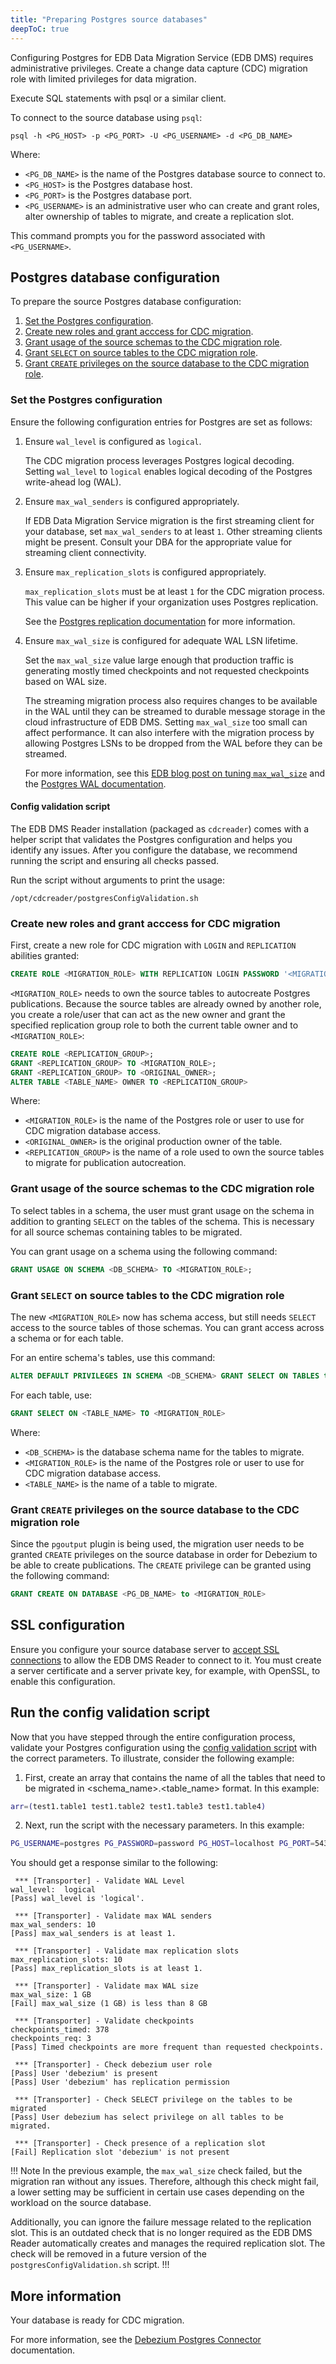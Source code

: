 ```yaml
---
title: "Preparing Postgres source databases"
deepToC: true
---
```


<div id="preparing_postgres_sources" class="registered_link"></div>

Configuring Postgres for EDB Data Migration Service (EDB DMS) requires administrative privileges. Create a change data capture (CDC) migration role with limited privileges for data migration.

Execute SQL statements with psql or a similar client.

To connect to the source database using `psql`:

```shell
psql -h <PG_HOST> -p <PG_PORT> -U <PG_USERNAME> -d <PG_DB_NAME>
```

Where:
 - `<PG_DB_NAME>` is the name of the Postgres database source to connect to.
 - `<PG_HOST>` is the Postgres database host.
 - `<PG_PORT>` is the Postgres database port.
 - `<PG_USERNAME>` is an administrative user who can create and grant roles, alter ownership of tables to migrate, and create a replication slot.

This command prompts you for the password associated with `<PG_USERNAME>`.

## Postgres database configuration

To prepare the source Postgres database configuration:
1. [Set the Postgres configuration](#set-the-postgres-configuration).
1. [Create new roles and grant acccess for CDC migration](#create-new-roles-and-grant-acccess-for-cdc-migration).
1. [Grant usage of the source schemas to the CDC migration role](#grant-usage-of-the-source-schemas-to-the-cdc-migration-role).
1. [Grant `SELECT` on source tables to the CDC migration role](#grant-select-on-source-tables-to-the-cdc-migration-role).
1. [Grant `CREATE` privileges on the source database to the CDC migration role](#grant-create-privileges-on-the-source-database-to-the-cdc-migration-role).

### Set the Postgres configuration

Ensure the following configuration entries for Postgres are set as follows:

1. Ensure `wal_level` is configured as `logical`.

    The CDC migration process leverages Postgres logical decoding. Setting `wal_level` to `logical` enables logical decoding of the Postgres write-ahead log (WAL).

2. Ensure `max_wal_senders` is configured appropriately.

    If EDB Data Migration Service migration is the first streaming client for your database, set `max_wal_senders` to at least `1`. Other streaming clients might be present. Consult your DBA for the appropriate value for streaming client connectivity.

3. Ensure `max_replication_slots` is configured appropriately.

    `max_replication_slots` must be at least `1` for the CDC migration process. This value can be higher if your organization uses Postgres replication.

    See the [Postgres replication documentation](https://www.postgresql.org/docs/current/runtime-config-replication.html) for more information.

4. Ensure `max_wal_size` is configured for adequate WAL LSN lifetime.

    Set the `max_wal_size` value large enough that production traffic is generating mostly timed checkpoints and not requested checkpoints based on WAL size.

    The streaming migration process also requires changes to be available in the WAL until they can be streamed to durable message storage in the cloud infrastructure of EDB DMS. Setting `max_wal_size` too small can affect performance. It can also interfere with the migration process by allowing Postgres LSNs to be dropped from the WAL before they can be streamed.

    For more information, see this [EDB blog post on tuning `max_wal_size`](https://www.enterprisedb.com/blog/tuning-maxwalsize-postgresql) and the [Postgres WAL documentation](https://www.postgresql.org/docs/current/wal-configuration.html).

#### Config validation script

The EDB DMS Reader installation (packaged as `cdcreader`) comes with a helper script that validates the Postgres configuration and helps you identify any issues. After you configure the database, we recommend running the script and ensuring all checks passed.

Run the script without arguments to print the usage:

```shell
/opt/cdcreader/postgresConfigValidation.sh
```

### Create new roles and grant acccess for CDC migration

First, create a new role for CDC migration with `LOGIN` and `REPLICATION` abilities granted:

```sql
CREATE ROLE <MIGRATION_ROLE> WITH REPLICATION LOGIN PASSWORD '<MIGRATION_ROLE_PASSWORD>';
```

`<MIGRATION_ROLE>` needs to own the source tables to autocreate Postgres publications. Because the source tables are already owned by another role, you create a role/user that can act as the new owner and grant the specified replication group role to both the current table owner and to `<MIGRATION_ROLE>`:

```sql
CREATE ROLE <REPLICATION_GROUP>;
GRANT <REPLICATION_GROUP> TO <MIGRATION_ROLE>;
GRANT <REPLICATION_GROUP> TO <ORIGINAL_OWNER>;
ALTER TABLE <TABLE_NAME> OWNER TO <REPLICATION_GROUP>
```

Where:

 - `<MIGRATION_ROLE>` is the name of the Postgres role or user to use for CDC migration database access.
 - `<ORIGINAL_OWNER>` is the original production owner of the table.
 - `<REPLICATION_GROUP>` is the name of a role used to own the source tables to migrate for publication autocreation.

### Grant usage of the source schemas to the CDC migration role

To select tables in a schema, the user must grant usage on the schema in addition to granting `SELECT` on the tables of the schema. This is necessary for all source schemas containing tables to be migrated.

You can grant usage on a schema using the following command:

```sql
GRANT USAGE ON SCHEMA <DB_SCHEMA> TO <MIGRATION_ROLE>;
```

### Grant `SELECT` on source tables to the CDC migration role

The new `<MIGRATION_ROLE>` now has schema access, but still needs `SELECT` access to the source tables of those schemas. You can grant access across a schema
or for each table.

For an entire schema's tables, use this command:

```sql
ALTER DEFAULT PRIVILEGES IN SCHEMA <DB_SCHEMA> GRANT SELECT ON TABLES to <MIGRATION_ROLE>
```

For each table, use:

```sql
GRANT SELECT ON <TABLE_NAME> TO <MIGRATION_ROLE>
```

Where:
 - `<DB_SCHEMA>` is the database schema name for the tables to migrate.
 - `<MIGRATION_ROLE>` is the name of the Postgres role or user to use for CDC migration database access.
 - `<TABLE_NAME>` is the name of a table to migrate.

### Grant `CREATE` privileges on the source database to the CDC migration role

Since the `pgoutput` plugin is being used, the migration user needs to be granted `CREATE` privileges on the source database in order for Debezium to be able to create publications. The `CREATE` privilege can be granted using the following command:

```sql
GRANT CREATE ON DATABASE <PG_DB_NAME> to <MIGRATION_ROLE>
```

## SSL configuration

Ensure you configure your source database server to [accept SSL connections](https://www.postgresql.org/docs/current/ssl-tcp.html) to allow the EDB DMS Reader to connect to it. You must create a server certificate and a server private key, for example, with OpenSSL, to enable this configuration.

## Run the config validation script

Now that you have stepped through the entire configuration process, validate your Postgres configuration using the [config validation script](#config-validation-script) with the correct parameters. To illustrate, consider the following example:

1. First, create an array that contains the name of all the tables that need to be migrated in <schema_name>.<table_name> format. In this example:

```bash
arr=(test1.table1 test1.table2 test1.table3 test1.table4)
```

2. Next, run the script with the necessary parameters. In this example:

```bash
PG_USERNAME=postgres PG_PASSWORD=password PG_HOST=localhost PG_PORT=5432 DB_NAME=postgres DBZ_USERNAME=debezium DBZ_PASSWORD=dbz ./postgresConfigValidation.sh "${arr[@]}"
```

You should get a response similar to the following:

```
 *** [Transporter] - Validate WAL Level
wal_level:  logical
[Pass] wal_level is 'logical'.

 *** [Transporter] - Validate max WAL senders
max_wal_senders: 10
[Pass] max_wal_senders is at least 1.

 *** [Transporter] - Validate max replication slots
max_replication_slots: 10
[Pass] max_replication_slots is at least 1.

 *** [Transporter] - Validate max WAL size
max_wal_size: 1 GB
[Fail] max_wal_size (1 GB) is less than 8 GB

 *** [Transporter] - Validate checkpoints
checkpoints_timed: 378
checkpoints_req: 3
[Pass] Timed checkpoints are more frequent than requested checkpoints.

 *** [Transporter] - Check debezium user role
[Pass] User 'debezium' is present
[Pass] User 'debezium' has replication permission

 *** [Transporter] - Check SELECT privilege on the tables to be migrated
[Pass] User debezium has select privilege on all tables to be migrated.

 *** [Transporter] - Check presence of a replication slot
[Fail] Replication slot 'debezium' is not present

```

!!! Note 
In the previous example, the `max_wal_size` check failed, but the migration ran without any issues. Therefore, although this check might fail, a lower setting may be sufficient in certain use cases depending on the workload on the source database.

Additionally, you can ignore the failure message related to the replication slot. This is an outdated check that is no longer required as the EDB DMS Reader automatically creates and manages the required replication slot. The check will be removed in a future version of the `postgresConfigValidation.sh` script.
!!!

## More information

Your database is ready for CDC migration.

For more information, see the [Debezium Postgres Connector](https://debezium.io/documentation/reference/stable/connectors/postgresql.html) documentation.
